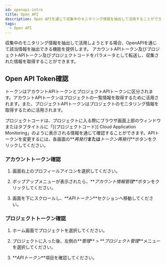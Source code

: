 ```yaml
---
id: openapi-intro
title: Open API
description: Open APIを通じて収集中のモニタリング情報を抽出して活用することができます。
tags:
  - Open API
---
```


収集中のモニタリング情報を抽出して活用しようとする場合、OpenAPIを通じて該当情報を抽出できる機能を提供します。 アカウントAPIトークン及びプロジェクトAPIトークン及びプロジェクトコードをパラメータとして転送し、収集された情報を取得することができます。

## Open API Token確認

トークンはアカウントAPIトークンとプロジェクトAPIトークンに区分されます。アカウントAPIトークンはプロジェクトの一覧情報を取得するために活用されます。また、プロジェクトAPIトークンはプロジェクトのモニタリング情報を取得するために活用されます。

プロジェクトコードは、プロジェクトに入る際にブラウザ画面上部のウィンドウまたはタブタイトルに「[{プロジェクトコード}] Cloud Application Monitoring」のように表示される情報を通じて確認することができます。APIトークンを変更するには、各画面の**_再発行_**または**_トークン再発行_**ボタンをクリックしてください。

### アカウントトークン確認

1.  画面右上のプロフィールアイコンを選択してください。

2.  ポップアップメニューが表示されたら、**_アカウント情報管理_**ボタンをクリックしてください。

3.  画面を下にスクロールし、**_APIトークン_**セクションへ移動してください。

### プロジェクトトークン確認

1.  ホーム画面でプロジェクトを選択してください。 

2.  プロジェクトに入った後、左側の**_管理_** > **_プロジェクト管理_**メニューを選択してください。

3.  **_APIトークン_**項目を確認してください。
